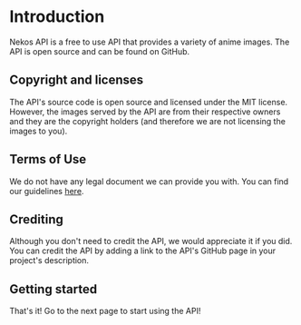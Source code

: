 # Introduction

Nekos API is a free to use API that provides a variety of anime images. The API is open source and can be found on GitHub.

## Copyright and licenses

The API's source code is open source and licensed under the MIT license. However, the images served by the API are from their respective owners and they are the copyright holders (and therefore we are not licensing the images to you).

## Terms of Use

We do not have any legal document we can provide you with. You can find our guidelines [here](/docs/terms-of-use).

## Crediting

Although you don't need to credit the API, we would appreciate it if you did. You can credit the API by adding a link to the API's GitHub page in your project's description.

## Getting started

That's it! Go to the next page to start using the API!